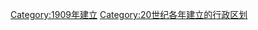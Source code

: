 {{Cat topic in year| topic=建立的行政区划|year=1909}}
[[Category:1909年建立|Category:1909年建立]]
[[Category:20世纪各年建立的行政区划‎|Category:20世纪各年建立的行政区划‎]]